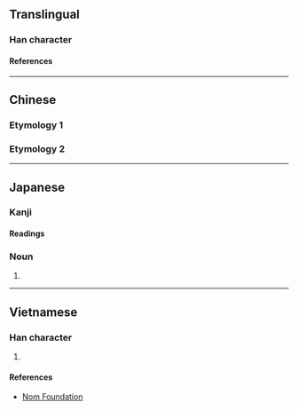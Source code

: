 {{also|挡}}
{{character info/new}}
==Translingual==

===Han character===
{{Han char|rn=64|rad=手|as=20|sn=23|four=59031|canj=QFBF|ids=⿰扌黨}}

====References====
{{Han ref|kx=0464.270|dkj=13040|dj=0813.230|hdz=31991.090|uh=6529}}

----

==Chinese==

===Etymology 1===
{{zh-see|擋|v}}

===Etymology 2===
{{zh-see|黨|v|clique}}

----

==Japanese==

===Kanji===
{{ja-kanji|grade=|rs=手20}}

====Readings====
{{ja-readings
|on=とう, こう, おう
|kun=とも, たたく
}}

===Noun===
{{ja-noun|たも}}

# {{short for|攩網|lang=ja}}

----

==Vietnamese==

===Han character===
{{vi-readings|rs=手20|reading=đáng}}

# {{defn|lang=vi|sort=手20}}

====References====
* [http://nomfoundation.org/common/nom_details.php?codepoint=6529 Nom Foundation]